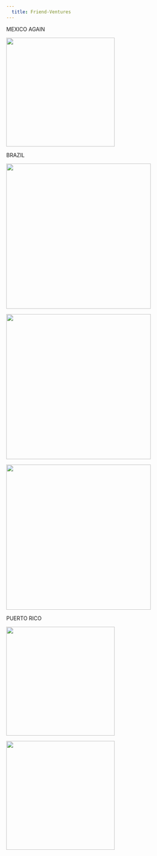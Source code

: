 ```yaml
---
  title: Friend-Ventures
---
```


MEXICO AGAIN

![](pics/07560217-5ADE-4878-B5CF-5EBD186BF85C.JPG){width="3in"}

BRAZIL

![](pics/IMG_0061.HEIC){width="4in"}

![](pics/IMG_0469.HEIC){width="4in"}

![](pics/IMG_4913.jpeg){width="4in"}

PUERTO RICO

![](pics/IMG_5987.jpeg){width="3in"}

![](pics/IMG_5974.jpeg){width="3in"}
